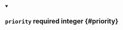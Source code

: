 
<details className="config-field" data-expandable="false" open>
<summary>

## `priority` <span className="config-field-required" data-required="false">required</span> <span className="config-field-type">integer</span> <span className="config-field-default"></span> <span className="config-field-enum"></span> {#priority}



</summary>



</details>
